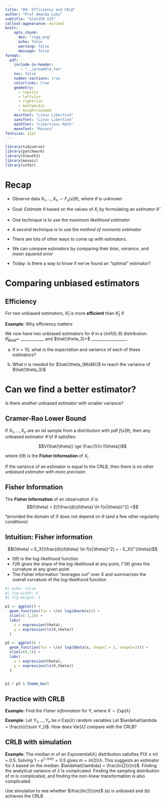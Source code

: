 ```yaml
---
title: "09: Efficiency and CRLB"
author: "Prof Amanda Luby"
subtitle: "Stat250 S25"
callout-appearance: minimal
knitr:
    opts_chunk: 
      dev: "ragg_png"
      echo: false
      warning: false
      message: false
format:
  pdf:
    include-in-header: 
       - "../preamble.tex"
    toc: false
    number-sections: true
    colorlinks: true
    geometry:
      - top=1in
      - left=1in
      - right=1in
      - bottom=1in
      - heightrounded
    mainfont: "Linux Libertine"
    sansfont: "Linux Libertine"
    mathfont: "Libertinus Math"
    monofont: "Monaco"
fontsize: 11pt
---
```



```r
library(tidyverse)
library(patchwork)
library(Sleuth3)
library(mosaic)
library(infer)
```

# Recap

- Observe data $X_1, ..., X_n \sim F_x(x|\theta)$, where $\theta$ is unknown

- Goal: *Estimate* $\theta$ based on the values of $X_i$ by formulating an *estimator* $\widehat \theta$

- One technique is to use the *maximum likelihood estimator*

- A second technique is to use the *method of moments estimator*

- There are lots of other ways to come up with estimators.

- We can compare estimators by comparing their *bias*, *variance*, and *mean squared error*

- Today: is there a way to know if we've found an "optimal" estimator?

# Comparing unbiased estimators 

::: callout-note
## Efficiency

For two unbiased estimators, $\widehat \theta_1$ is more **efficient** than $\widehat \theta_2$ if 

\vspace{.5in}
:::

**Example:** Why efficiency matters

We now have two unbiased estimators for $\theta$ in a Unif($0, \theta$) distribution. $\hat{\theta}_{MoM}=$ ____________ and $\hat{\theta_3}=$ __________________. 

(a) If $n=10$, what is the expectation and variance of each of these estimators?

\vspace{2.5in}

(b) What $n$ is needed for $\hat{\theta_{MoM}}$ to reach the variance of $\hat{\theta_3}$

\vspace{2.5in}

# Can we find a better estimator?

Is there another unbiased estimator with smaller variance?

::: callout-note
## Cramer-Rao Lower Bound

If $X_1, ..., X_n$ are an iid sample from a distribution with pdf $f(x|\theta)$, then any unbiased estimator $\hat\theta$ of $\theta$ satisfies: 

$$V(\hat{\theta}) \ge \frac{1}{n I(\theta)}$$

where $I(\theta)$ is the **Fisher Information** of $X_i$
:::

If the variance of an estimator is equal to the CRLB, then there is *no other unbiased estimator with more precision*

::: callout-note
## Fisher Information

The **Fisher Information** of an observation $X$ is
$$I(\theta) = E[(\frac{d}{d\theta} \ln f(x|\theta))^2] =$$

*provided the domain of $X$ does not depend on $\theta$ (and a few other regularity conditions)
:::

## Intuition: Fisher information

$$I(\theta) = E_X[(\frac{d}{d\theta} \ln f(x|\theta))^2] = -   E_X(l''(\theta))$$

- $l(\theta)$ is the log-likelihood function
- $l'(\theta)$ gives the slope of the log-likelihood at any point, $l''(\theta)$ gives the curvature at any given point
- The Fisher information "averages out" over $X$ and summarizes the overall curvature of the log-likelihood function

```r
#| echo: false
#| fig-width: 6
#| fig-height: 2

p1 <- ggplot() + 
  geom_function(fun = \(x) log(dnorm(x))) + 
  xlim(c(-3,3)) + 
  labs(
    x = expression(theta),
    y = expression(ln(X,theta))
  )

p2 <- ggplot() + 
  geom_function(fun = \(x) log(dbeta(x, shape1 = 3, shape2=3))) + 
  xlim(c(0,1)) + 
  labs(
    x = expression(theta),
    y = expression(ln(X,theta))
  )


p1 + p2 & theme_bw()
```

## Practice with CRLB

**Example:**  Find the *Fisher information* for $Y$, where $X \sim Exp(\lambda)$

\vspace{3in}

**Example:** Let $Y_1, ..., Y_n$ be $n$ Exp($\lambda$) random variables Let $\widehat\lambda = \frac{n}{\sum Y_i}$. How does Var($\widehat\lambda$) compare with the CRLB?

\vspace{3in}

## CRLB with simulation

**Example:** The median $m$ of an Exponential($\lambda$) distribution satisfies P(X ≤ m) = 0.5. Solving $1 - e^(-\lambda m) = 0.5$ gives $m = ln(2) / \lambda$. This suggests an estimator for $\lambda$ based on the median: $\widehat{\lambda} = \frac{ln(2)}{m}$. Finding the analytical variance of $\widehat \lambda$ is complicated. Finding the sampling distribution of $m$ is complicated, and finding the non-linear transformation is also complicated.

Use simulation to see whether $\frac{ln(2)}{m}$ (a) is unbiased and (b) achieves the CRLB
